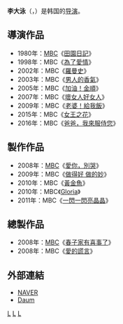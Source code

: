 {{blpunsourced|time=2016-10-14T04:24:08+00:00}}
{{藝人
| 姓名     = 李大泳
| 類型     = 導演
| 圖片     = 李大泳.jpg
| 圖片尺寸 = 
| 圖片簡介 = 
| 原名     = 
| 外文名   = 이대영
| 外文     = ko
| 羅馬拼音 = Lee Dae Young
| 英文名   = 
| 綽號     = 
| 其他藝名 = 
| 國籍     = {{ROK}}
| 民族     = 
| 籍貫     = 
| 出生日期 = {{Birth date and age|1960|4|13}}
| 出生地點 = 
| 職業     = [[導演|導演]]
| 語言     = [[韓語|韓語]]
| 教育程度 = 
| 出身地   = 
| 出道作   = 
| 出道日期 = 1980年
| 代表作   = 
| 活躍年代 = 
| 經紀公司 = [[文化廣播_(韓國)|MBC]]
}}

'''李大泳'''（{{lang-ko|'''이대영'''}}，{{bd|1960年|4月13日}}）是韩国的[[导演|导演]]。

== 導演作品 ==
*1980年：[[文化廣播_(韓國)|MBC]]《[[田園日記|田園日記]]》
*1998年：MBC《[[為了愛情|為了愛情]]》
*2002年：MBC《[[羅曼史_(電視劇)|羅曼史]]》
*2003年：MBC《[[男人的香氣|男人的香氣]]》
*2005年：MBC《[[加油！金順|加油！金順]]》
*2007年：MBC《[[壞女人好女人|壞女人好女人]]》
*2009年：MBC《[[老婆！給我飯|老婆！給我飯]]》
*2015年：MBC《[[女王之花|女王之花]]》
*2016年：MBC《[[爸爸，我來服侍您|爸爸，我來服侍您]]》

== 製作作品 ==
*2008年：[[文化廣播_(韓國)|MBC]]《[[愛你，別哭|愛你，別哭]]》
*2009年：MBC《[[做得好_做的妙|做得好 做的妙]]》
*2010年：MBC《[[黃金魚|黃金魚]]》
*2010年：MBC《[[Gloria_(電視劇)|Gloria]]》
*2011年：MBC《[[一閃一閃亮晶晶_(韓國電視劇)|一閃一閃亮晶晶]]》

== 總製作品 ==
*2008年：[[文化廣播_(韓國)|MBC]]《[[春子家有喜事了|春子家有喜事了]]》
*2008年：MBC《[[愛的謊言|愛的謊言]]》

== 外部連結 ==
*[http://people.search.naver.com/search.naver?where=nexearch&query=%EC%9D%B4%EB%8C%80%EC%98%81&sm=tab_etc&ie=utf8&key=PeopleService&os=166835 NAVER] {{Wayback|url=http://people.search.naver.com/search.naver?where=nexearch&query=%EC%9D%B4%EB%8C%80%EC%98%81&sm=tab_etc&ie=utf8&key=PeopleService&os=166835 |date=20160205132401 }}{{ko}}
*[http://movie.daum.net/movieperson/Summary.do?personId=14686&t__nil_upper_mini=personname Daum] {{Wayback|url=http://movie.daum.net/movieperson/Summary.do?personId=14686&t__nil_upper_mini=personname |date=20160305203143 }}{{ko}}

[[Category:韓國導演|L]]
[[Category:韓國電視劇導演|L]]
[[Category:李姓|L]]